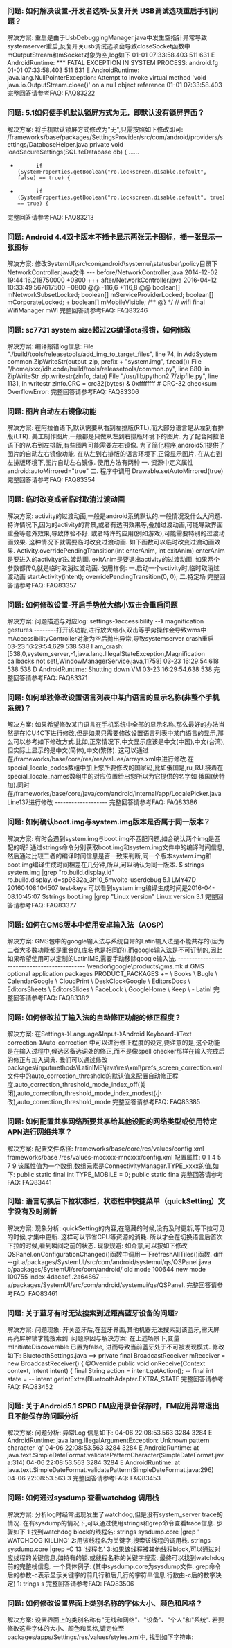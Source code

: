 ### 问题: 如何解决设置-开发者选项-反复开关 USB调试选项重启手机问题？
解决方案: 重启是由于UsbDebuggingManager.java中发生空指针异常导致systemserver重启,反复开关usb调试选项会导致closeSocket函数中mOutputStream和mSocket对象为空,log如下 01-01 07:33:58.403 511 631 E AndroidRuntime: *** FATAL EXCEPTION IN SYSTEM PROCESS: android.fg 01-01 07:33:58.403 511 631 E AndroidRuntime: java.lang.NullPointerException: Attempt to invoke virtual method 'void java.io.OutputStream.close()' on a null object reference 01-01 07:33:58.403
完整回答请参考FAQ: FAQ83222
### 问题: 5.1如何使手机默认锁屏方式为无，即默认没有锁屏界面？
解决方案: 将手机默认锁屏方式修改为"无",只需按照如下修改即可: /frameworks/base/packages/SettingsProvider/src/com/android/providers/settings/DatabaseHelper.java  private void loadSecureSettings(SQLiteDatabase db) {
         ......
-           if (SystemProperties.getBoolean("ro.lockscreen.disable.default", false) == true) {
+           if (SystemProperties.getBoolean("ro.lockscreen.disable.default", true) == true) {
           
完整回答请参考FAQ: FAQ83213
### 问题: Android 4.4双卡版本不插卡显示两张无卡图标，插一张显示一张图标
解决方案: 修改SystemUI\src\com\android\systemui\statusbar\policy目录下NetworkController.java文件 --- before/NetworkController.java 2014-12-02 19:44:16.218750000 +0800 +++ after/NetworkController.java 2016-04-12 10:33:49.567617500 +0800 @@ -116,6 +116,8 @@ boolean[] mNetworkSubsetLocked; boolean[] mServiceProviderLocked; boolean[] mCorporateLocked; + boolean[] mMobileVisible; /** @} */ // wifi final WifiManager mWi
完整回答请参考FAQ: FAQ83246
### 问题: sc7731 system size超过2G编译ota报错，如何修改
解决方案: 编译报错log信息: File "./build/tools/releasetools/add_img_to_target_files", line 74, in AddSystem common.ZipWriteStr(output_zip, prefix + "system.img", f.read()) File "/home/xxx/idh.code/build/tools/releasetools/common.py", line 880, in ZipWriteStr zip.writestr(zinfo, data) File "/usr/lib/python2.7/zipfile.py", line 1131, in writestr zinfo.CRC = crc32(bytes) & 0xffffffff # CRC-32 checksum OverflowError:
完整回答请参考FAQ: FAQ83306
### 问题: 图片自动左右镜像功能
解决方案: 在阿拉伯语下,默认需要从右到左排版(RTL),而大部分语言是从左到右排版(LTR). 美工制作图片,一般都是只做从左到右排版环境下的图片. 为了配合阿拉伯语下的从右到左排版,有些图片可能需要左右镜像. 为了简化程序,android5.1提供了图片的自动左右镜像功能. 在从左到右排版的语言环境下,正常显示图片. 在从右到左排版环境下,图片自动左右镜像. 使用方法有两种 一. 资源中定义属性 android:autoMirrored="true" <bitmap xmlns:android="http://schemas.android.com/apk/res/android" android:src="@drawable/img_conference" android:autoMirrored="true" /> 二. 程序中调用 Drawable.setAutoMirrored(true)
完整回答请参考FAQ: FAQ83354
### 问题: 临时改变或者临时取消过渡动画
解决方案: activity的过渡动画,一般是android系统默认的.一般情况没什么大问题. 特许情况下,因为的activity的背景,或者有透明效果等,叠加过渡动画,可能导致界面重叠等意外效果,导致体验不好. 或者特许的应用(例如游戏),可能需要特别的过渡动画效果. 这种情况下就需要临时改变过渡动画. 如下函数可以临时改变过渡动画效果. Activity.overridePendingTransition(int enterAnim, int exitAnim) enterAnim是要进入的activity的过渡动画. exitAnim是要退出activity的过渡动画. 如果两个参数都传0,就是临时取消过渡动画. 使用样例: 一.启动一个activity时,临时取消过渡动画 startActivity(intent); overridePendingTransition(0, 0); 二.特定场
完整回答请参考FAQ: FAQ83357
### 问题: 如何修改设置-开启手势放大缩小双击会重启问题
解决方案: 问题描述与对应log: settings-》accessibility --》 magnification gestures --------打开该功能,进行放大缩小,双击等手势操作会导致wms中mAccessibilityController对象为空后抛出异常,导致systemserver crash重启 03-23 16:29:54.629 538 538 I am_crash: [538,0,system_server,-1,java.lang.IllegalStateException,Magnification callbacks not set!,WindowManagerService.java,11758] 03-23 16:29:54.618 538 538 D AndroidRuntime: Shutting down VM 03-23 16:29:54.638 538
完整回答请参考FAQ: FAQ83371
### 问题: 如何单独修改设置语言列表中某门语言的显示名称(非整个手机系统)？
解决方案: 如果希望修改某门语言在手机系统中全部的显示名称,那么最好的办法当然是在ICU4C下进行修改,但是如果只需要修改设置语言列表中某门语言的显示,那么可以参考如下修改方式.比如,正常情况下,中文显示应该是中文(中国),中文(台湾),但实际上显示的是中文(简体),中文(繁体). 这可以通过在/frameworks/base/core/res/res/values/arrays.xml中进行修改.在special_locale_codes数组中加上您所要修改的国家码,比如俄国是,ru_RU.接着在special_locale_names数组中的对应位置给出您所以为它提供的名字如 俄国(伏特加).同时在/frameworks/base/core/java/com/android/internal/app/LocalePicker.java Line137进行修改 -------------------
完整回答请参考FAQ: FAQ83386
### 问题: 如何确认boot.img与system.img版本是否属于同一版本？
解决方案: 有时会遇到system.img与boot.img不匹配问题,如合确认两个img是匹配的呢? 通过strings命令分别获取boot.img和system.img文件中的编译时间信息,然后通过比较二者的编译时间信息是否一致来判断,同一个版本system.img和boot.img编译生成时间相差在几分钟,所以,可以确认为同一版本. $ strings system.img |grep "ro.build.display.id" ro.build.display.id=sp9832a_3h10_5mvolte-userdebug 5.1 LMY47D 20160408.104507 test-keys 可以看到system.img编译生成时间是2016-04-08.10:45:07 $strings boot.img |grep "Linux version" Linux version 3.1
完整回答请参考FAQ: FAQ83377
### 问题: 如何在GMS版本中使用安卓输入法（AOSP）
解决方案: GMS包中的google输入法与系统自带的Latin输入法是不能共存的(因为二者大多数功能都是重合的,库名也是相同的).而google输入法是不可订制的,因此如果希望使用可以定制的LatinIME,需要手动移除google输入法. --------------------------------------------- \vendor\google\products\gms.mk # GMS optional application packages PRODUCT_PACKAGES += \ Books \ Bugle \ CalendarGoogle \ CloudPrint \ DeskClockGoogle \ EditorsDocs \ EditorsSheets \ EditorsSlides \ FaceLock \ GoogleHome \ Keep \ - LatinI
完整回答请参考FAQ: FAQ83382
### 问题: 如何修改拉丁输入法的自动修正功能的修正程度？
解决方案: 在Settings-》Language&Input-》Android Keyboard-》Text correction-》Auto-correction 中可以进行修正程度的设定,要注意的是,这个功能是在输入过程中,候选区备选词处的修正,而不是像spell checker那样在输入完成后的修正与加入词典. 我们可以通过修改packages\inputmethods\LatinIME\java\res\xml\prefs_screen_correction.xml文件中的auto_correction_threshold的默认值来配置自动修正程度.auto_correction_threshold_mode_index_off(关闭),auto_correction_threshold_mode_index_modest(小改),auto_correction_threshold_mode
完整回答请参考FAQ: FAQ83385
### 问题: 如何配置共享网络所要共享给其他设配的网络类型或使用特定APN进行网络共享？
解决方案: 配置文件路径: frameworks/base/core/res/values/config.xml frameworks/base /res/values-mccxxx-mncxxx/config.xml 配置属性: <integer-array translatable="false" name="config_tether_upstream_types"> <item>0</item> <item>1</item> <item>4</item> <item>5</item> <item>7</item> <item>9</item> </integer-array> 该属性值为一个数组,数组元素是ConnectivityManager.TYPE_xxxx的值,如下: public static final int TYPE_MOBILE = 0; public static fina
完整回答请参考FAQ: FAQ83441
### 问题: 语言切换后下拉状态栏，状态栏中快捷菜单（quickSetting）文字没有及时刷新
解决方案: 现象分析: quickSetting的内容,在隐藏的时候,没有及时更新,等下拉可见的时候,才集中更新. 这样可以节省CPU等资源的消耗. 所以才会在切换语言后首次下拉的时候,看到瞬间之前的状态. 现象规避: 如介意,可以按如下修改 QSPanel.onConfigurationChanged()函数中调用一下refreshAllTiles()函数. diff --git a/packages/SystemUI/src/com/android/systemui/qs/QSPanel.java b/packages/SystemUI/src/com/android/ old mode 100644 new mode 100755 index 4dacacf..2a64867 --- a/packages/SystemUI/src/com/android/systemui/qs/QSPanel.
完整回答请参考FAQ: FAQ83461
### 问题: 关于蓝牙有时无法搜索到近距离蓝牙设备的问题?
解决方案: 问题现象: 开关蓝牙后,在蓝牙界面,其他机器无法搜索到该蓝牙,需灭屏再亮屏解锁才能搜索到. 问题原因与解决方案: 在上述场景下,变量 mInitiateDiscoverable 已置为false, 进而导致当前蓝牙处于不可被发现模式. 修改如下: BluetoothSettings.java ==> private final BroadcastReceiver mReceiver = new BroadcastReceiver() { @Override public void onReceive(Context context, Intent intent) { final String action = intent.getAction(); -- final int state = -- intent.getIntExtra(BluetoothAdapter.EXTRA_STATE
完整回答请参考FAQ: FAQ83452
### 问题: 关于Android5.1 SPRD FM应用录音保存时，FM应用异常退出且不能保存的问题分析
解决方案: 问题分析: 异常Log 信息如下: 04-06 22:08:53.563 3284 3284 E AndroidRuntime: java.lang.IllegalArgumentException: Unknown pattern character 'g' 04-06 22:08:53.563 3284 3284 E AndroidRuntime: at java.text.SimpleDateFormat.validatePatternCharacter(SimpleDateFormat.java:314) 04-06 22:08:53.563 3284 3284 E AndroidRuntime: at java.text.SimpleDateFormat.validatePattern(SimpleDateFormat.java:296) 04-06 22:08:53.563 3
完整回答请参考FAQ: FAQ83453
### 问题: 如何通过sysdump 查看watchdog 调用栈
解决方案: 分析log时经常出现发生了watchdog,但是没有system_server trace的情况. 在有sysdump的情况下,可以通过使用strings和grep命令查看trace信息. 步骤如下 1 找到watchdog block的线程名: strings sysdump.core |grep ' WATCHDOG KILLING' 2:用该线程名为关键字,搜索该线程的调用栈. strings sysdump.core |grep -C 13 '线程名' 3:如果该线程被其他线程block,可以通过对应线程的关键信息,如持有的锁.或线程名称的关键字搜索. 最终可以找到watchdog前的完整栈信息. 一个具体例子: (其中sysdump.core为sysdump文件. grep命令后的参数-c表示显示关键字的前几行和后几行的字符串信息.行数由-c后的数字决定) 1: trings s
完整回答请参考FAQ: FAQ83506
### 问题: 如何修改设置界面上类别名称的字体大小、颜色和风格？
解决方案: 设置界面上的类别名称有"无线和网络"、"设备"、"个人"和"系统". 若要修改这些字体的大小、颜色和风格,请定位至packages/apps/Settings/res/values/styles.xml中, 找到如下字符串: <style name="TextAppearance.CategoryTitle" parent="@android:style/TextAppearance.Material.Small"> <item name="android:textColor">@color/theme_accent</item> <!-- 修改字体颜色 --> <item name="android:textStyle">bold</item> <!-- 修改字体风格 --> + <item name="android:textSize">18sp</item> <!-- 重定义字体大小
完整回答请参考FAQ: FAQ83541
### 问题: 如何修改设置-情景模式界面的预设模式中各项标题的字体颜色？
解决方案: 点击设置-情景模式,进入该界面后标题为灰色,此风格是在framework中定义的,如需要修改其字体颜色,可按如下修改: 1、请定位至:packages/apps/AudioProfile/res/layout/audio_profile_preference_layout.xml <TextView android:id="@+id/text_layout" android:layout_width="wrap_content" android:layout_height="wrap_content" android:clickable="false" android:focusable="false" android:singleLine="true" - android:textAppearance="?android:attr/textAppearanceMedium" + andr
完整回答请参考FAQ: FAQ83544
### 问题: Whatsapp   uber  facebook  ola cap   twitter  等应用无法从play stroe下载，提示”your device isn't compatible with this version “
解决方案: 1 这种问题通常是由于项目不带 GPS模块 去掉了GPS feature 所致,在android 5.1 以后的版本用户在用google 的playstroe 下载 App 时会检查设备所具有的feature 来决定是否与所下载的app相兼容 2 按照如下方式将GPS feature 配置好,就不会提示"your device isn't compatible with this version" 修改如下文件 frameworks\native\data\etc\android.hardware.location.gps.xml 修改前 <permissions> <feature name="android.hardware.location" /> <feature name="android.hardware.location.network" /> < !-- feature n
完整回答请参考FAQ: FAQ83559
### 问题: 如何支持印度22种语言信息显示?
解决方案: 此种方式可以呈现输入法透过makefile控制需求的语言而在信息显示方面可显示22种语言,但相对应的会增加内存的占用 1. 在makefile中新增宏 DISPLAY_ALL_INDIC_SMS_SUPPORT ＝ TRUE 2. 在mmi_res_prj.def.h 中增加针对22种语言是否要在信息显示宏设置 #if (defined(IM_KANNADA_SUPPORT) || defined(IM_MALAYALAM_SUPPORT) || defined(IM_ORIYA_SUPPORT) || defined(IM_PUNJABI_SUPPORT) \ || defined(IM_TELUGU_SUPPORT) || defined(IM_MARATHI_SUPPORT) || defined(IM_TAMIL_SUPPORT) || defined(IM_GUJARATI_SU
完整回答请参考FAQ: FAQ83602
### 问题: 5.1 系统右边缘回滑手势
解决方案: 右边缘回滑手势:手指从屏幕右边缘开始向左滑动,滑动一定距离后,向右边缘方向回滑 目前很多应用都有右边缘滑动功能,为避免和系统右边缘滑动手势冲突,可以加入该手势来启动一些特殊的功能 按以下修改即可: --- a/policy/src/com/android/internal/policy/impl/SystemGesturesPointerEventListener.java +++ b/policy/src/com/android/internal/policy/impl/SystemGesturesPointerEventListener.java @@ -36,6 +36,7 @@ public class SystemGesturesPointerEventListener implements PointerEventListener private static final in
完整回答请参考FAQ: FAQ83657
### 问题: 在Android6.0平台如何让FM在后台播放时，拔掉耳机，弹出提示框？
解决方案: 请参考下面的修改方法: 1.修改packages\apps\FMRadio\AndroidManifest.xml文件 <uses-permission android:name="android.permission.WRITE_EXTERNAL_STORAGE" /> ++ <uses-permission android:name="android.permission.SYSTEM_ALERT_WINDOW" /> 2.然后在packages\apps\FMRadio\src\com\android\fmradio\FmService.java中添加弹出提示框的逻辑 如下: --- a/src/com/android/fmradio/FmService.java +++ b/src/com/android/fmradio/FmService.java @@ -78,6 +78,10
完整回答请参考FAQ: FAQ83668
### 问题: 上层应用怎样才能获取可用蓝牙设备？
解决方案: (1). 首先需要调用framework的接口BluetoothAdapter.startDiscovery()开始搜索周围的蓝牙设备. 可以参考packages\apps\Settings\tests\src\com\android\settings\tests\BluetoothRequestPermissionTest.java文件中 BtScanOnClickListener的处理 if (mAdapter.isDiscovering()) {//判断是否正在搜索设备 mAdapter.cancelDiscovery();//停止搜索设备 scanButton.setText(R.string.start_scan); } else { mAdapter.startDiscovery();//开始搜索设备 scanButton.setText(R.string.stop_scan)
完整回答请参考FAQ: FAQ83669
### 问题: 为什么Android 6.0平台的FM第一次打开不会自动搜台？
解决方案: 目前6.0 的版本使用的是谷歌原生的FM. 当第一次打开的时候,会从系统的默认频道向下搜索到第一个有效台后进行播放. 系统默认的频道值: packages\apps\FMRadio\src\com\android\fmradio\FmStation.java public static final int DEFAULT_STATION = 1000;//默认的频道为1000 public static int getCurrentStation(Context context) {//获取该默认频道的方法 SharedPreferences prefs = PreferenceManager.getDefaultSharedPreferences(context); int currentStation = prefs.getInt(CURRENT_STATION, FmUtils.DE
完整回答请参考FAQ: FAQ83671
### 问题: 如何去掉拨号盘搜索个数的限制
解决方案: 平台拨号盘上搜索结果最多显示20条联系人记录,要去掉这个限制可以如下修改: 1. 去掉数据库查询时候所做的限制 修改CallLogProviderParentSprd.java (\packages\providers\contactsprovider\src\com\android\providers\contacts) 文件的public Cursor query(Uri uri, String[] projection, String selection, String[] selectionArgs, String sortOrder)方法中 boolean orNeeded = false; final String ftsMatchQuery = SearchIndexManager.getFtsMatchQuery(filterParam, FtsQueryBuilder.U
完整回答请参考FAQ: FAQ83898
### 问题: 什么是IEEE 802.11w？
解决方案: IEEE 802.11w主要可以提供三种类型的保护.第一种是用于单播管理报文(unicast management frames),即一个AP(access point)与一个用户端之间的封包. IEEE 802.11w延伸了IEEE 802.11i的临时金钥完整性协定(Temporal Key Integrity Protocol,TKIP)与RC4加密演算法,将现有的资料加密演算扩展到单点传播管理封包中.如此一来,可以防止攻击者伪造的管理封包,使其被解密引擎所阻挡,进而增加保密性.其次,在广播管理报文(broadcast management frames)中,这类资讯通常用于调整无线电波频率或启动测量,并不像单点封包般需要保密,而且广播封包的加密动作比单点传播封包更为复杂.因此,IEEE 802.11w只针对这类广播封包提供防伪造、防窃听的保护,并不提供加密性保护,仅倚赖一组资讯完整
完整回答请参考FAQ: FAQ83684
### 问题: 什么是802.11v
解决方案: IEEE 802.11v是一项能提供简化网路部署与管理的高效能机制,它能规范无线发射基地台去控制无线终端设备上的关键参数,例如根据AP的负载情况,并在它们之间去分配要连接到哪一个网路AP,透过终端设备引导至具有频宽与资源的AP,借以平衡负载情况,提升无线网路管理、网路选择、网路优化与资料传输、监测的能力. 此外,IEEE 802.11v引进创新的节电功能,使无线区域网路更具环保意识与绿色节能,其节电功能包含以下特点: 无线网路管理睡眠模式:这是IEEE 802.11节电功能的进一步延伸,使802.11无线装置拥有更长的电源关闭时间,此功能将与新的流量过滤服务合作,以便使AP能传送指定的数据类型. 无线网路唤醒功能:此功能能帮助网路的系统管理员「唤醒」电脑和其他无线装置,结合上述的睡眠模式,将有效地节约电能. ARP代理功能:Proxy ARP将允许一个AP回应ARP的指令,使无线发射基地台
完整回答请参考FAQ: FAQ83692
### 问题: Email仅支持5M的附件，请问邮件附件大小限制如何修改？
解决方案: Email附件大小的限制为5M,相关定义代码是在 1. packages\apps\UnifiedEmail\src\com\android\mail\providers\Settings.java 邮件内容界面附件大小限制的设置: public class Settings implements Parcelable { ... // Max size for attachments (5 megs). Will be overridden by an account // setting, if found. private static final int DEFAULT_MAX_ATTACHMENT_SIZE = 5 * 1024 * 1024; 2. packages\apps\Email\emailcommon\src\com\android\emailcommon\utili
完整回答请参考FAQ: FAQ83719,含图片
### 问题: chromium的日志输出与调试
解决方案: 日志输出 Chromeium 提供了 LOG,DLOG,VLOG 几种输出日志的方式,类似下面这样的代码: LOG(INFO) << "Found " << num_cookies << " cookies";LOG_IF(INFO, num_cookies > 10) << "Got lots of cookies"; INFO 是输出日志的级别,一共包括 INFO,WARNING,ERROR 和 FATAL 这四种,其中 FATAL 会在日志输出后自动引发一个崩溃.LOG_IF 提供了额外的条件判断,条件成立时才输出日志.DLOG 跟 LOG 的区别是 DLOG 只在 DEBUG 版本才生效,而 VLOG 跟 LOG 的区别是可以用 verbose 级别来控制是否生效,比如: VLOG(1) << "I'm printed when you run the program with -
完整回答请参考FAQ: FAQ83725
### 问题: data clear code弹出的AlertDialog，如何屏蔽返回键、Home键、多窗口键？
解决方案: 1. data clear code会弹出AlertDialog,在5.1sprdroid5.1_tshark_phase2_15b分支中位于如下位置: DcTracker.java (frameworks\opt\telephony\src\java\com\android\internal\telephony\dataconnection) 2. 在弹出AlertDialog的地方,添加如下语句. AlertDialog dialog = new AlertDialog.Builder(mPhone.getContext()) .setMessage(MessageRes) .setCancelable(false) //加上这一句 .setPositiveButton("ok", null) .create(); dialog.getWindow().setType(WindowMa
完整回答请参考FAQ: FAQ83766
### 问题: wifi 的 wpa_supplicant 中 eloop.c代码中3个宏开关哪个开关是打开的，那个开关是关闭的？
解决方案: wifi 的 wpa_supplicant 中 eloop.c代码中有3个宏开关: CONFIG_ELOOP_POLL //poll 开关 CONFIG_ELOOP_EPOLL //epoll 开关 CONFIG_ELOOP_SELECT //select 开关 那么,这三个开关那个开关是打开的,那个开关是关闭的呢? 在配置文件:external/wpa_supplicant_8/wpa_supplicant/defconfig 中: # Should we use poll instead of select? Select is used by default. #CONFIG_ELOOP_POLL=y //被注释掉,开关关闭 # Should we use epoll instead of select? Select is used by default. #CONFIG_ELOO
完整回答请参考FAQ: FAQ83794
### 问题: 如何解决WLAN 高级菜单中MAC地址在右对齐语言中未右对齐的问题？
解决方案: 7731 的 5.1 一些 版本中存在WLAN 高级菜单中MAC地址,在右对齐语言中,未右对齐的问题. 步骤为:切换到右对齐语言后,主界面--设置--WLAN--菜单键--高级,界面中MAC地址未右对齐. 可参照以下修改解决改问题: 修改 packages/apps/Settings/res/layout/mac_preference.xml 文件. diff --git a/res/layout/mac_preference.xml b/res/layout/mac_preference.xml --- a/res/layout/mac_preference.xml +++ b/res/layout/mac_preference.xml @@ -54,8 +54,8 @@ <TextView android:id="@android:id/summary" - android:layou
完整回答请参考FAQ: FAQ83798
### 问题: 为什么，关屏之后再打开屏幕，手机锁屏界面WIFI图标有时会不显示？
解决方案: 测试中发现:关屏之后,再打开屏幕,手机锁屏界面WIFI图标有时会不显示. 我们知道,当没有网络连接的时候,上锁界面不显示WIFI图标,只有当网络连接之后,上锁界面才显示WIFI图标. 我们通过分析log发现,存在锁屏之后,wifi连接断开,点亮屏幕后,又重新连接wifi的情况. 我们看log 03-21 14:47:27.742 229 638 W audio_hw_primary: adev_set_parameters, kvpairs : screen_state=off //关闭屏幕 03-21 14:48:19.557 7342 7342 I wpa_supplicant: wlan0: CTRL-EVENT-DISCONNECTED bssid=24:69:68:f6:dc:03 reason=196 //网络原因,连接断开 03-21 14:48:19.577 7342 73
完整回答请参考FAQ: FAQ83802
### 问题: CtsVerifier测试中，WIFI Direct Test测试失败时如何检查？
解决方案: 在测试过程中发现CtsVerifier测试中,发现WIFI Direct Test 测试失败 分析log发现 两台机器已经GO协商成功,但之后做GC的测试机连接了其他其他AP, 因为,7731 平台WIFI不支持 WLAN 与 P2P同时连接 所以,GC连接其他AP导致GC与GO无法继续进行4次握手,导致测试失败. 做GC的测试机 MAC 为:80:61:8f:89:cc:10 做GO的辅助机 MAC 为:00:27:15:87:22:3f 其他 AP MAC 为:04:02:1f:d8:3e:27 做GC的测试机: 80:61:8f:89:cc:10 03-07 11:04:54.338 754 754 D wpa_supplicant: P2P: GO Negotiation with 00:27:15:87:22:3f completed (peer will be GO) //P2
完整回答请参考FAQ: FAQ83803
### 问题: 为什么自定义的listview有时候点击每一个item的时候没有反应？
解决方案: 开发中很常见的一个问题,项目中常常需要自己定义listview,自己的Adapter去继承BaseAdapter, 有时候可能会发生点击每一个item的时候没有反应,无法获取的焦点. 原因多半是由于在你自己定义的Item中存在诸如ImageButton,Button,CheckBox等子控件(也可以说是Button或者Checkable的子类控件), 此时这些子控件会将焦点获取到,所以常常当点击item时变化的是子控件,item本身的点击没有响应. 这时候就可以使用descendantFocusability来解决: 在Item布局的根布局加上android:descendantFocusability="blocksDescendants"的属性. 该属性是当一个为view获取焦点时,定义viewGroup和其子控件两者之间的关系. descendantFocusability属性的值有
完整回答请参考FAQ: FAQ83877
### 问题: 如何在5.1版本实现dialog点击区域外3秒后消失
解决方案: 如果弹出的对话框是继承自DialogActivity的类,可在该类中加入下面的代码. 1. 点击区域外事件判断. 2. 发送3s延时消息. 3. 收到消息后关闭对话框. 

    private static final int MSG_ID_TIMEOUT = 0;
    private st
完整回答请参考FAQ: FAQ83886
### 问题: 如何处理uri中含有的#等特殊字符?
解决方案: 例如:特殊字符是#号.
方法一:

final Intent intent = new Intent(Intent.ACTION_DIAL);
Uri uri = Uri.parse("tel:"+Uri.encode("#"));//#号处理: Uri.encode("#")
intent.setData(uri);
startActivity(intent);

方法二:

final Intent intent = new Intent(Intent.ACTION_DIAL);
Uri uri = Uri.parse("tel:" + URLEncoder.encode("#", "utf-8"));//#号处理: URLEncoder.encode("#
完整回答请参考FAQ: FAQ83960
### 问题: 如何处理5.1版本Beeline SIM卡提示框内容重复的问题
解决方案: 原因分析: beeline卡特殊需求,查询余额,底层上报了两次消息;一个是USSD.另一个是STK前置消息. 解决方案: 判断alphaid长度为空时,忽略掉这次USSD的显示. 修改framework/opt/sprd下的文件如下: diff --git a/frameworks/opt/telephony/src/java/com/android/internal/telephony/RILSprd.java b/frameworks/opt/telephony/src/java/com/android/internal/telephony/RILSprd.java
index 8dd2e03..285129b 100644
--- a/frameworks/opt/telephony/src/java/com/android/internal/telephony/RILSprd.
完整回答请参考FAQ: FAQ83992
### 问题: 5.1版本上如何实现插入制定MCCMNC的SIM卡，STK菜单显示固定内容
解决方案: 这里用插入46001的卡,STK菜单名显示为'China +'为例. 需要packages/apps/Stk和packages/apps/Stk1都做如下修改. 修改StkAppInstaller.java 如下: 
+                    if (null != StkAppService.getMenu()
+                            && null != StkAppService.getMenu().title) {
+                        Intent intent = new Intent();
+                        String title = StkAppService.getMenu().title;
+                        Strin
完整回答请参考FAQ: FAQ83995
### 问题: 5.1版本如何去掉STK的“Sending SMS”的提示
解决方案: 原因分析: 当alpha id为空时,给出Toast提示用户. 解决方案: 当alpha id为空时,不给Toast提示. 修改frameworks/opt/sprd中的CommandParamsFactorySprd.java如下: diff --git a/frameworks/opt/telephony/src/java/com/android/internal/telephony/cat/CommandParamsFactorySprd.java b/frameworks/opt/telephony/src/java/com/android/internal/telephony/cat/CommandParamsFactorySprd.java
index 5309b31..fedbffe 100644
--- a/frameworks/opt/telephony/src/ja
完整回答请参考FAQ: FAQ83996
### 问题: 5.1版本如何解决开机向导语言以及系统语言不随卡变化的问题
解决方案: 原因分析: GMS包设置优先级高于系统语言. 解决方案: 1. 首次开机,不对语言进程设置.使用persist.radio.first_poweron的property来判断是否首次开机. 2. 若首次开机后当首次进入updateMccMncConfiguration带的参数fromServiceState为true的时候,不去设置就不会去更新本地语言,因此种情况我们也不设置persist.radio.first_poweron为false.只有当语言变化后我们再设置persist.radio.first_poweron为false. 3. 若要随卡更新的语言与本地local的语言不一致,将其更新为随卡语言.代码修改如下. 修改frameworks/opt/telephony下的如下文件: diff --git a/src/java/com/android/internal/telepho
完整回答请参考FAQ: FAQ83999
### 问题: 5.1版本如何实现未插SIM卡时显示默认STK菜单名，插SIM卡时显示STK菜单名为SPN
解决方案: 修改packages/apps/Stk如下: diff --git a/src/com/android/stk/OperatorUtils.java b/src/com/android/stk/OperatorUtils.java
index ccf3a7e..8ef7a74 100644
--- a/src/com/android/stk/OperatorUtils.java
+++ b/src/com/android/stk/OperatorUtils.java
@@ -4,13 +4,17 @@ import android.os.SystemProperties;
 
 public class OperatorUtils {
  private static final String PROPERTY_NAME = "ro.operator";

+    pu
完整回答请参考FAQ: FAQ84000
### 问题: 如何添加google搜索引擎
解决方案: 浏览器菜单栏>设置>高级>设置搜索引擎中,默认的搜索引擎"搜索"(英文"Search")就是google搜索. "Search"的来源是通过getSystemService来获得系统搜索服务(也就是google搜索),google搜索的label就是"Search",然后以google搜索的label作为搜索选项,所以google搜索引擎显示为"Search". 我们可以在DefaultSearchEngine.loadLabel()方法最开始判断如果包名是com.android.quicksearchbox就把"Search"名称改为"Google",直接返回"Google"字串. 修改方案如下: packages/apps/Browser/src/com/android/browser/search/DefaultSearchEngine.java,添加如下代码: private Ch
完整回答请参考FAQ: FAQ84045
### 问题: 如何添加yahoo搜索引擎
解决方案: 展讯版本由于需求原因,不使用Yahoo搜索引擎, 代码是在 packages\apps\Browser\src\com\android\browser\search\SearchEngines.java public static List<SearchEngineInfo> getSearchEngineInfos(Context context)中, //SPRD:Bug 273392 Delete yahoo search engine @{ if (searchEngines[i].startsWith("yahoo")) { continue; } //@} packages/apps/SprdQuickSearchBox/src/com/android/quicksearchbox/preferences/SearchEngineFragment.java continue; 
完整回答请参考FAQ: FAQ84047
### 问题: startActivity与startActivityAsUser的区别
解决方案: startActivity与startActivityAsUser两者均能通过intent来启动对应的activity,两者的区别如下: 1.传入参数不一致 startActivity(Intent intent):传入的参数为inent startActivityAsUser(Intent intent, UserHandle user):传入了2个参数,一个参数为intent, 一个参数为UserHandle UserHandle可以使用以下几种常用参数: UserHandle.USER_ALL:系统中所有的用户 UserHandle.USER_CURRENT:当前的用户 UserHandle.USER_OWNER:机主用户 2.startActivity最终的启动与startActivityAsUser的调度一致,均调度到了ActivityManagerService.startAc
完整回答请参考FAQ: FAQ84022
### 问题: 如何新内置一个搜索引擎
解决方案: 如果需要新内置一个搜索引擎,比如添加139搜索引擎, 1、浏览器的修改/packages/apps/Browser: 1.在res/values/all_search_engines.xml <string-array name="search139" translatable="false"> <item>139</item> <item></item> <item>http://www.139.so/favicon.ico</item> <item>http://www.139.so/{searchTerms}.html</item> <item>UTF-8</item> <item></item> </string-array> 这6个<item>从上到下依次表示显示标签,关键字,搜索图标,搜索引擎地址,编码方式,搜索提示地址. 2.在res/values/donottranslat
完整回答请参考FAQ: FAQ84051
### 问题: 特殊语言翻译有误可能引起system_server crash的问题定位
解决方案: 遇到几个关于在多语情况下出现的手机重启,原因都是对应出问题的语言翻译有误导致. 该类问题特点: 1只在某种或某几种语言下才会出现重启. 2通过查看log中发生system_server crash的调用栈.都有如下字样(其中2是个数字,代表有几个占位符) Caused by: android.content.res.Resources$NotFoundException: String resource ID #0xffffffffjava.util.MissingFormatArgumentException: Format specifier: 2$s 通常都是该语言对应的字符串翻译有问题. 例如如下问题: 语言切换到te-IN,或者te后,执行连接WIFI的无线网络,必现重启." 查看log发现如下信息有如下错误 505 721 E AndroidRuntime: *** FATAL
完整回答请参考FAQ: FAQ84065
### 问题: user版本 usb链接后如何默认授权
解决方案: 使用user版本链接usb调试,会弹出授权框.如果在没有界面的情况下,无法操作,这里给出一个修改方案可以默认授权. 主要思路就是将发送MESSAGE_ADB_CONFIRM(确认)消息,改为发送MESSAGE_ADB_ALLOW(允许)消息.省略了弹出对话框点击确定再触发MESSAGE_ADB_ALLOW的过程. 以下以6.0代码为例(5.1版本这部分处理逻辑相同): diff --git a/services/usb/java/com/android/server/usb/UsbDebuggingManager.java b/services/usb/java/com/android/server/usb/UsbDebuggingManager.java index ae17fde..dd301d5 100644 --- a/services/usb/java/com/android/s
完整回答请参考FAQ: FAQ84057
### 问题: 一类sensor 驱动加载失败导致system_server crash的问题
解决方案: 如果sensor驱动加载失败,在system_server进程中对sensor进行初始化会出现空指针从而导致发生framework crash. 典型log如下: main.log pid: 686, tid: 722, name: SensorService >>> system_server <<< signal 11 (SIGSEGV), code 1 (SEGV_MAPERR), fault addr 0x0 #00 pc 00002e9c /system/lib/hw/sensors.sc8830.so (sensors_poll_context_t::pollEvents(sensors_event_t*, int)+63) 查看kernel.log //这里请排查具体配置的sensor的相关log. [1.379302] c2 [EPL2182] elan ALS/PS se
完整回答请参考FAQ: FAQ84060
### 问题: 下拉和锁屏显示不一致，插的是ABS-CBN的虚拟运营商的卡，下拉显示的是globe,如何修改为ABS-CBN.
解决方案: 如果在对应的5.1版本合入了oem的方案后,在配置完ABS-CBN的虚拟运营商的卡后,下拉和锁屏显示不一致,下拉显示的是globe,如果出现这个现象或者其它的sim卡没有显示对应的spn名称,可以参阅如下进行修改. 1,NetworkControllerImpl.java (\frameworks\base\packages\systemui\src\com\android\systemui\statusbar\policy): private final void updateTelephony() { ... Fill in the network name if we think we have it. if (mCurrentState.networkName == mNetworkNameDefault && mServiceState != null && mServiceSt
完整回答请参考FAQ: FAQ84066
### 问题: 俄罗斯时区通过iso更新时区，如何更新到Moscow?
解决方案: russia 俄罗斯国家 1,Time_zones_by_country.xml , frameworks\base\core\res\res\xml) (这个文件需要检查各个项目情况,一般默认放在这里,如果项目文件有变动,请都修改) 找到code = "ru"的地区,保留Europe/Moscow,其余删除. <!-- RUSSIAN FEDERATION, 3:00 --> <timezone code="ru">Europe/Moscow</timezone> 2,第一种方法是把不用的删除了,如果要保留的话,只适配当前地区的问题,那么可以把所要的时区提前到第一位,因为在现有代码中,uniqueZones get第一位index的zone,如下: private void updateTimeZone() { ... (uniqueZones.size() >= 1) || testO
完整回答请参考FAQ: FAQ84067
### 问题: 如何在fw扩充封装的多卡类接口，供上层apk跨平台和需要去调用？
解决方案: 通过fw层的provider提供对外接口,比如在 frameworks/opt/sprd/frameworks/opt/telephony/src/java/android/provider下扩充文件 框架如下: package android.provider; //import相关需要的类加进来 import android.telephony.TelephonyManagerSprd; import android.telephony.SubscriptionManager; import android.os.SystemProperties; //类的实现 public class MultiSIMconfig { private static Context mContext; private static MultiSIMconfig sInstance; //private
完整回答请参考FAQ: FAQ84069
### 问题: 对yu sim卡在某个网段区间roam，如何在ap侧进行过滤不要roam？
解决方案: 如果想针对yusim卡在某个网段区间roam时不做roam,ap侧可以参阅如下代码进行修改: 在方法的 GsmServiceStateTrackerSprd.java 1,方法:handlePollStateResult 在mNewSS.setVoiceRoaming(roaming); 上面一句加上如下过滤yu代码. //modify by yu sim 931 String plmn = mNewSS.getOperatorNumeric(); //String spn = mPhone.getIccCard().getIccRecords().getOperatorNumeric(); String spn = ((TelephonyManager) mPhone.getContext().getSystemService(Context.TELEPHONY_SERVICE)).ge
完整回答请参考FAQ: FAQ84071
### 问题: user版本如何打开slog，针对5.1以上版本
解决方案: 修改代码如下: 1.diff --git a/common/rootdir/root/init.sc8830.rc b/common/rootdir/root/init.sc8830.rc index aafb223..14cd81d 100644 --- a/common/rootdir/root/init.sc8830.rc +++ b/common/rootdir/root/init.sc8830.rc @@ -507,7 +507,7 @@ on property:debug.slog.enabled=1 # convert the debug to system on property:debug.slog.enabled=0 - setprop persist.sys.slog.enabled 0 + setprop persist.sys.slog.enabled 1 2.d
完整回答请参考FAQ: FAQ84078
### 问题: slog.conf及slog.conf.user文件中看到有如下这样的语句，这段语句是什么意思？      snap    dumpsys     cmd 9   0   dumpsys
解决方案: 解释如下: snap表示的是type字段,意思是这是一个什么样类型的log信息,这里是静态log信息,即不是实时的log类型,这里是给slog自己分辨用的 dumpsys表示的是name字段,即当前log是什么 cmd表示的是opt字段,表示的选项类型是什么,cmd表示的是执行命令,同样还有其他的opt比如是file,是直接拷贝文件 9表示的是level,也是slog自己使用的,表示会在什么条件下执行这条log的获取,目前slog获取snap类型的log的判断level有两个,6以下 含6会在生成snapshot信息的时候抓取,level=7时候的log会在手机重启的时候抓取 0表示inter字段,是在获取该类型log的时候间隔时间,即多长时间获取一次,当值是0的时候由用户命令去触发 dumpsys 表示的是action字段,表示当前的动作,对于本例来说就是执行dumpsys这条命令 #t
完整回答请参考FAQ: FAQ84079
### 问题: 如何在Cali模式中增加ADB口调试的功能
解决方案: 在做校准功能时,有时需要抓取engpc的log来定位抓准过程中的问题,由于engpc的log不能通过串口抓取,只能在校准模式下,配置出ADB口来抓取log.按以下方法配置. 打开 /device/sprd/scx35/recovery/init.rc on cali ubiattach 0 ubipac mount_all /fstab.sc8830 mount_all /etc/recovery.fstab class_start cali insmod /system/lib/modules/mali.ko insmod /system/lib/modules/trout_fm.ko #add start write /sys/class/android_usb/android0/iManufacturer Spreadtrum write /sys/class/android_usb
完整回答请参考FAQ: FAQ84093
### 问题: 如何使弹出的dialog只在左下方/右下方显示一个按钮？
解决方案: 在dialog中通常会有"确定"/"取消"按钮的显示,如何只在dialog的右下方显示一个按钮,可以按照如下方法实现:    private AlertDialog mDialog; 

    private Dialog getDialog(int remaining) {
        String msg = "display information";
        if (mDialog == null) {
            Builder builder = new AlertDialog.Builder(mContext);
            builder.setMessage(msg);
            builder.setCancelable(false);
            builder.setPositiveBu
完整回答请参考FAQ: FAQ84096
### 问题: 如何更改锁屏界面上运营商名称的颜色？
解决方案: 按照如下修改: 1. frameworks/base/packages/Keyguard/res/values/colors.xml +    <color name="keyguard_sim1_color">#ffff0000</color>
+    <color name="keyguard_sim2_color">#ff00ff00</color> 2. frameworks/base/packages/Keyguard/res/values/arrays.xml +    <integer-array translatable="false" name="lockscreen_sim_color">
+        <item>@color/keyguard_sim1_color</item>
+        <item>@color/keyguard_sim2_co
完整回答请参考FAQ: FAQ84097
### 问题: 如何去除编辑联系人时对于号码的格式化
解决方案: 平台在编辑联系人时候,对于输入的号码会根据目前所在的国家进行格式化,不需要号码格式化,可以如下修改: 在TextFieldsEditorView.java(/packages/apps/Contacts/src/com/android/contacts/editor/)文件的public void setValues(DataKind kind, ValuesDelta entry, RawContactDelta state, boolean readOnly, ViewIdGenerator vig)的方法中去除对于输入号码进行格式化监听. if (field.titleRes > 0) { fieldView.setHint(field.titleRes); } int inputType = field.inputType; fieldView.setInputType(input
完整回答请参考FAQ: FAQ84109
### 问题: 如何去除拨号盘拨号时对于号码的格式化
解决方案: 平台在拨号盘拨号时,对于输入的号码会根据目前所在的国家进行格式化,不需要号码格式化,可以如下修改: 在DialpadFragment.java (\packages\apps\dialer\src\com\android\dialer\dialpad)文件的public View onCreateView(LayoutInflater inflater, ViewGroup container, Bundle savedState)方法中去除对于输入号码进行格式化监听. mDigits.setKeyListener(UnicodeDialerKeyListener.INSTANCE); mDigits.setOnClickListener(this); mDigits.setOnKeyListener(this); mDigits.setOnLongClickListener(this);
完整回答请参考FAQ: FAQ84116
### 问题: 电池电量为5%时，低电无警告音
解决方案: 原因:系统电量状态为15%时为低电量状态,5%是为严重低电量状态;低电量时系统会发送警告通知,并发出提示音;但本身通知如果为更新状态并且通知设置的属性为FLAG_ONLY_ALERT_ONCE时,通知不会发出提示音,只会更新通知状态. 解决:在电量为5%时,取消FLAG_ONLY_ALERT_ONCE这个属性 --- a/packages/SystemUI/src/com/android/systemui/power/PowerNotificationWarnings.java +++ b/packages/SystemUI/src/com/android/systemui/power/PowerNotificationWarnings.java @@ -259,7 +259,7 @@ public class PowerNotificationWarnings implements Po
完整回答请参考FAQ: FAQ84132
### 问题: 如何在设置PreferenceActivity界面左上角添加返回键？
解决方案: 1、在onCreate(Bundle savedInstanceState)方法中添加如下代码, ActionBar actionBar = getActionBar(); if (actionBar != null) { getActionBar().setDisplayHomeAsUpEnabled(true); } 其中actionBar.setDisplayHomeAsUpEnabled(true)的作用: 给左上角图标的左边加上一个返回的图标 .对应ActionBar.DISPLAY_HOME_AS_UP 2、在PreferenceActivity中重写方法onNavigateUp(),重写这个方法是为了当用户按下"UP"按钮时定义一些自定义的操作. @Override public boolean onNavigateUp() { finish(); return true; 
完整回答请参考FAQ: FAQ84143
### 问题: view.setWillNotDraw方法的含义
解决方案: setWillNotDraw的具体定义及实现如下: /** * If this view doesn't do any drawing on its own, set this flag to * allow further optimizations. By default, this flag is not set on * View, but could be set on some View subclasses such as ViewGroup. * * Typically, if you override {@link #onDraw(android.graphics.Canvas)} * you should clear this flag. * * @param willNotDraw whether or not this View draw on its own */
完整回答请参考FAQ: FAQ84158
### 问题: 按返回键和点击空白处不关闭警告框的方法
解决方案: 如果有要求,当弹出警告框时,除了警告框的两个button可以关闭警告框外,按返回按键或者点击空白处等操作不可以关闭警告框,那么可以参考以下方法. 以此客户需求为例,要求达到流量限制时,弹出的流量警告框,按返回按键或者点击空白处等操作不可以关闭.那么做如下修改: public class NetworkOverLimitActivity extends Activity { private static final String TAG = "NetworkOverLimitActivity"; @Override public void onCreate(Bundle icicle) { super.onCreate(icicle); final NetworkTemplate template = getIntent().getParcelableExtra(EXTRA_NETWORK_
完整回答请参考FAQ: FAQ84164
### 问题: 第三方应用中，下载APK并安装，会显示两次安装界面
解决方案: 发送了两次DOWNLOAD_COMPLETE,触发了两次安装动作导致.第一次是DownloadThread发送的,第二次是AddonDownloadsDRMUtils发送的.解决方法是,对于非drm下载,AddonDownloadsDRMUtils不再重复发送DOWNLOAD_COMPLETE消息. \vendor\sprd\plugins\packages\providers\DownloadProvider\addons\Drm \src\addon\sprd\DownloadProvider\AddonDownloadsDRMUtils.java的 notifyDownloadCompleted中,删除一行代码 if (DownloadDrmHelper.isDrmMimeType(context, state.mFileName, state.mMimeType)){ if (do
完整回答请参考FAQ: FAQ84170
### 问题: 当设备节点/dev/ttyS0 出现android.permission.cts.FileSystemPermissionTest - testAllCharacterDevicesAreSecure - fail错误，	如何解决？
解决方案: 在相对应的init.board.rc里进行如下修改: --- a/xxx/init.board.rc +++ b/xxx/init.board.rc @@ -37,14 +37,15 @@ on early-boot on boot insmod /lib/modules/focaltech_ts.ko - chmod 666 /dev/ttyS0 + chmod 660 /dev/ttyS0 + chown bluetooth net_bt_stack /dev/ttyS0 chmod 660 /proc/bluetooth/sleep/proto chmod 660 /sys/class/rfkill/rfkill0/state chmod 660 /sys/class/rfkill/rfkill0/type chmod 660 /proc/bluetooth/sleep/btwrit
完整回答请参考FAQ: FAQ84192
### 问题: SSL接口使用说明
解决方案: static SSL_HANDLE ssl_handle_csr = 0; static SSL_CALLBACK_T ssl_cb_csr = { Security_Post_Message, //传递消息回调函数 Security_Receive_Data, //接收数据回调函数,对应解密过程 Security_Send_Data, //发送数据回调函数,对应加密过程 Security_Show_Cert_Info // 显示认证信息回调函数}; ssl_handle_csr = SSL_Create(pTemp, sock, TRUE/*FALSE*/); /*TRUE: Async*/ //SSL 创建 if(ssl_handle_csr == 0) { return SIRF_PAL_OS_ERROR; // error } SSL_AsyncRegCallback(ssl_ha
完整回答请参考FAQ: FAQ84198
### 问题: 第一次启动FM，自动搜索中断出现无声问题，如何解决？
解决方案: 具体修改如下: diff --git a/src/com/thunderst/radio/FMplayService.java b/src/com/thunderst/radio/FMplayService.java index 0930e26..a48444d 100644 --- a/src/com/thunderst/radio/FMplayService.java +++ b/src/com/thunderst/radio/FMplayService.java @@ -255,7 +255,10 @@ public class FMplayService extends Service { fmUtil.fmSignal2Info(FMUtil.FM_NOTIFY_STATE, FMUtil.FM_STATE_HEADSET_PLUG, "off"); } else { if (D
完整回答请参考FAQ: FAQ84200
### 问题: 如何修改默认日期制式？
解决方案: 请做如下修改: 请在frameworks/base/packages/SettingsProvider/src/com/android/providers/settings/DatabaseHelper.java中 private void loadSystemSettings(SQLiteDatabase db) { ................................................................... ................................................................... loadIntegerSetting(stmt, Settings.System.POINTER_SPEED, R.integer.def_pointer_speed); + loadSetting(stm
完整回答请参考FAQ: FAQ84247
### 问题: 如何修改开放源代码许可界面中声明内容
解决方案: 开放源码许可界面利用htmlview加载并解析NOTICE.html.gz系统文件,文件位于系统/system/etc/目录下. NOTICE.html.gz文件内容是由脚本build/tools/generate-notice-files.py控制生成的,其将许多模块的开放源码申明文件整合 成NOTICE.html,进行压缩最终生成NOTICE.html.gz 修改开放源代码许可界面中声明内容最有效的方式是修改build/tools/generate-notice-files.py, 以下示例修改generate-notice-files.py,以达到最终的修改目标(在NOTICE.html文件头部和文件尾添加内容) build/tools/generate-notice-files.py def combine_notice_files_html(file_hash, input_di
完整回答请参考FAQ: FAQ84258
### 问题: 如何依据字体大小不同显示页面字体渐变效果
解决方案: 上图中显示的红色区域根据字体大小实现了渐变效果, 上图中显示的dialog其实是listview组件依附在dialog上 调用的字体资源位于Settings/res/values/arrays.xml,要实现上图效果按照如下修改 Settings/res/values/arrays.xml <string-array name="entries_font_size"> - <item msgid="6490061470416867723">Small</item> - <item msgid="3579015730662088893">Normal</item> - <item msgid="1678068858001018666">Large</item> - <item msgid="490158884605093126">Huge</item> + <item msgid="6490
完整回答请参考FAQ: FAQ84270
### 问题: 在没有设置机主信息的前提下，如何使进入设置，安全，机主信息界面时不自动弹出软件盘？
解决方案: 阻止进入"设置-->安全-->机主信息"界面时自动弹出软件盘的方法: /packages/apps/Settings/src/com/android/settings/OwnerInfoSettings.java +    	import android.view.WindowManager;
        public void onCreate(Bundle savedInstanceState) {
             super.onCreate(savedInstanceState);
             Bundle args = getArguments();
             // SPRD: bug410533,init mContext
             mContext = getActivity();
           
完整回答请参考FAQ: FAQ84286
### 问题: AMS Systemready 之前发送广播抛出异常的处理方法？
解决方案: 有时系统会打印以下log,同时抛出IllegalStateException异常,这里分析下打印这条信息的原因和解决方法: Attempt to launch receivers of broadcast intent Intent { act=xxxx(has extras) } before boot completion 在发送广播的时候,ams会首先通过verifyBroadcastLocked方法审核广播,mProcessesReady的true和false作为系统是否广播可以发送给静态注册广播接收者的标志,如果mProcessesReady为false,那么发送广播必须有FLAG_RECEIVER_REGISTERED_ONLY_BEFORE_BOOT或者FLAG_RECEIVER_REGISTERED_ONLY表明这个广播只能动态注册的广播接收者才能接收,否则就会抛出Ille
完整回答请参考FAQ: FAQ84300
### 问题: 如何修改android keyboard输入法键盘中个别字符点击识别区域？
解决方案: 现Android keyboard输入法中每个按键都有其触摸生效的区域,每个按键的区域坐标都是相连的,以此保证触摸输入的有效.即如果触摸两按键中间空白区域,输入法也可根据触摸的坐标判断出目前触摸的是哪个按键. 若有特殊需求,可参考如下修改方案. 例如修改按键"L"的触摸区域来保证不会再点击删除键时误触.可只是把按键 L 的 按键区域的bottom减小,修改如下, packages/inputmethods/LatinIME/java/src/com/android/inputmethod/keyboard/Key.java public Key(final String keySpec, final TypedArray keyAttr, final KeyStyle style, final KeyboardParams params, final KeyboardRow row) { 
完整回答请参考FAQ: FAQ84310
### 问题: Settings应用顶端标题栏字体颜色修改
解决方案: 1.先查看packages/apps/Settings/AndroidManifest.xml,获取settings应用主题元素 android:theme="@style/SettingsTheme" <application android:hardwareAccelerated="true" android:icon="@mipmap/ic_launcher_settings" android:label="@string/settings_label" android:requiredForAllUsers="true" android:supportsRtl="true" android:taskAffinity="" android:theme="@style/SettingsTheme" android:uuiTheme="@style/Theme_Holo_new_ui" 
完整回答请参考FAQ: FAQ84301
### 问题: 【典型问题分析】关闭WIFI，蓝牙为什么会自动掉线？
解决方案: 问题背景: 客户使用的外设芯片是SR2351,在关闭WIFI后,蓝牙无法再正常使用. 问题分析: 发现在关闭WIFI后,外设芯片直接掉电.正常的话,蓝牙和WIFI都可以独自控制芯片的上电和下电功能,因为其中上下电的功能代码中有计数逻辑,可以使蓝牙和WIFI对芯片的上下电功能互不影响. 检查代码发现,在蓝牙模块上下电代码中并没有配置项目的宏定义,导致蓝牙无法给芯片上电和下电,这样芯片的上电和下电只能由WIFI模块来进行控制. 在哪添加项目的宏定义? 蓝牙模块中: kernel/drivers/sipc/stty.c stty_open(){ if(CONFIG_MACH_SP7715EA || XXX) //以SP7715项目举例,XXX为新添加的配置项 rf2351_gpio_ctrl_power_enable(1); } stty_close{ if(CONFIG_MACH_SP7715
完整回答请参考FAQ: FAQ84328
### 问题: 取消固定屏幕，怎样停留在当前界面而不退回到最近使用界面？
解决方案: 在固定屏幕界面,会出现navigationbar,同时长按navigationbar上的"返回"和"概览"键便可以取消屏幕,初始化navigationbar显示时做了如下操作: //为recent button注册click事件监听 mNavigationBarView.getRecentsButton().setOnClickListener(mRecentsClickListener); //为recent button注册long click事件监听 mNavigationBarView.getRecentsButton().setLongClickable(true); mNavigationBarView.getRecentsButton().setOnLongClickListener(mLongPressBackRecentsListener); //为back button
完整回答请参考FAQ: FAQ84342
### 问题: SGPS 自动测试报告相应内容的含义说明
解决方案: SGPS自动测试报告相应内容的含义说明 TTFF timeoutTimes 0 测试超时次数 Totle times 20 总的测试次数 Success rate 1.0 成功概率 Average TTFF(s) 33.5795平均TTFF时间 m68Ttff is 33.474 68%概率的首次定位时间,单位:s『表示测试100次第68次成功定位的TTFF时间』 m95Ttff is 48.476 95%概率的首次定位时间,单位:s『表示测试100次第95次成功定位的TTFF时间』 maxTtff is 62.448 TTFF最大值,首次定位时间取最大值TTFF Max,单位:s『表示每轮测试中取每次定位成功后TTFF时间的最大值』 Average distance(m) 1.2900526E7 定位精度的平均值,每次取定位成功后第一位置点的精度,单位:m m68FirstDistanc
完整回答请参考FAQ: FAQ84347
### 问题: 设置默认开启或关闭数据连接
解决方案: 默认开启数据连接,修改如下 将frameworks/base/packages/SettingsProvider/src/com/android/providers/settings/DatabaseHelper.java中代码 // Mobile Data default, based on build loadSetting(stmt, Settings.Global.MOBILE_DATA, "true".equalsIgnoreCase( SystemProperties.get("ro.com.android.mobiledata", "true")) ? 1 : 0); 全局搜索字串 ro.com.android.mobiledata,搜索命令 grep -rins "ro.com.android.mobiledata" ./* 如果存在将ro.com.android.mobi
完整回答请参考FAQ: FAQ84346
### 问题: 带GMS包且不带GPS模块的项目如果阻止在google map 中弹出提示框“是否使用高精度定位”
解决方案: 修改文件路径如下 frameworks\base\location\java\android\location\LocationManager.java 修改前 public boolean isProviderEnabled(String provider) { checkProvider(provider); try { return mService.isProviderEnabled(provider); } catch (RemoteException e) { Log.e(TAG, "RemoteException", e); return false; } } 修改后 public boolean isProviderEnabled(String provider) { checkProvider(provider); Log.d(TAG, " isProviderEnabl
完整回答请参考FAQ: FAQ84351
### 问题: 造成收音机播放界面来电，待网络挂断后，自动播放若干秒后播放会卡顿一下和闪一下屏的原因
解决方案: FM卡顿的原因是MESSAGE提醒抢占audiofocus导致FM停止播放,提醒结束后FM重新获得audiofocus继续播放, 表象是如同卡顿一样.属于正常现象. Log 分析如下: //来电挂断 04-01 11:59:24.305 183 1459 W audio_hw_primary: adev_set_mode, mode=0 04-01 11:59:24.325 517 517 I MediaFocusControl: AudioFocus abandonAudioFocus() from AudioFocus_For_Phone_Ring_And_Calls //FM应用重新申请audiofocus 04-01 11:59:24.325 4275 4275 D AudioManager: AudioManager dispatching onAudioFocusChange(
完整回答请参考FAQ: FAQ84358
### 问题: 屏保时，来蓝牙配对，没有提示音也不点亮屏幕现象是否正常?
解决方案: 造成问题的原因是由于屏保遮盖了弹出的蓝牙配对提示框．跟踪 BluetoothPairingRequest.java 可知 在对亮屏情况下的处理为弹框无提示音．在自测时发现弹框正常弹出,只是被屏保遮盖,属于正常现象. 代码处理如下: BluetoothPairingRequest.java ==> ....... PowerManager powerManager = (PowerManager)context.getSystemService(Context.POWER_SERVICE); String deviceAddress = device != null ? device.getAddress() : null; //亮屏且蓝牙设置界面为前台时弹提示框 if (powerManager.isScreenOn() && LocalBluetoothPreferences.shoul
完整回答请参考FAQ: FAQ84359
### 问题: 如何修改数据漫游默认状态
解决方案: 默认关闭数据漫游 修改frameworks/base/packages/SettingsProvider/src/com/android/providers/settings/DatabaseHelper.java文件 // Data roaming default, based on build loadSetting(stmt, Settings.Global.DATA_ROAMING, "true".equalsIgnoreCase( SystemProperties.get("ro.com.android.dataroaming", "false")) ? 1 : 0); // false 代表关闭数据漫游 全局搜索字串 ro.com.android.dataroaming,搜索命令 grep -rins "ro.com.android.dataroaming" ./* 如果存在将
完整回答请参考FAQ: FAQ84354
### 问题: 如何设置默认Email
解决方案: 基本原理为第一次开机时添加preferred activity .代码如下: diff --git a/services/core/java/com/android/server/pm/PackageManagerService.java b/services/core/java/com/android/server/pm/PackageManagerService.java index 3973979..e0e1cf9 100755 --- a/services/core/java/com/android/server/pm/PackageManagerService.java +++ b/services/core/java/com/android/server/pm/PackageManagerService.java @@ -3290,6 +3290,35 @@ public cl
完整回答请参考FAQ: FAQ84400
### 问题: 预置系统应用时有相同的so库该如何处理？
解决方案: 通常情况下,会将系统应用的so库预置成共享模式即/system/lib/下面,但是如果名字相同则无法同时预置到相同位置,此时可以预置到各自apk安装目录下: mk如下: /vendor/sprd/partner/prebuilt_apps/Android.mk include $(CLEAR_VARS) LOCAL_MODULE_TAGS := optional LOCAL_MODULE := UC LOCAL_MODULE_STEM := UC.apk LOCAL_MODULE_CLASS := APPS LOCAL_CERTIFICATE := PRESIGNED LOCAL_MODULE_PATH := $(TARGET_OUT)/app LOCAL_SRC_FILES := app/UC.apk LOCAL_PREBUILT_JNI_LIBS := app/uc.so // 预置到
完整回答请参考FAQ: FAQ84401
### 问题: 手动安装的apk无法移动到SD？
解决方案: 对于没有在AndroidManifest指定安装位置的apk google 原生策略是:如果系统当前默认安装位置为SD则允许移动到SD卡,如果不是则不能移动;另外制定了INTERNAL_ONLY的apk也不能移动到SD卡. 如果需要,可以适当放宽移动条件,修改如下: diff --git a/src/com/android/settings/applications/ManageApplications.java index 54a011e..3505fc1 100644 --- a/src/com/android/settings/applications/ManageApplications.java +++ b/src/com/android/settings/applications/ManageApplications.java @@ -115,11 +115,7 @@ fina
完整回答请参考FAQ: FAQ84404
### 问题: 5.1平台如何更改来电小窗口actionButton的字体大小
解决方案: 可参考如下修改: Notification.java(framework/base/core/java/android/app/) private RemoteViews generateActionButton(Action action) { final boolean tombstone = (action.actionIntent == null); RemoteViews button = new RemoteViews(mContext.getPackageName(), tombstone ? getActionTombstoneLayoutResource() : getActionLayoutResource()); button.setTextViewCompoundDrawablesRelative(R.id.action0, action.icon, 0, 0, 0
完整回答请参考FAQ: FAQ84405
### 问题: 5.1平台如何修改与电话相关的notification的actionButton的字体大小
解决方案: 可参考如下修改: Notification_material_action.xml(frameworks/base/core/res/res/layout),这个布局文件中对button控件的设置,即是notification的actionButton的属性设置. 修改testSize该项可以实现修改notification的actionButton的字体大小: <Button xmlns:android="http://schemas.android.com/apk/res/android" style="@android:style/Widget.Material.Light.Button.Borderless.Small" android:id="@+id/action0" android:layout_width="0dp" android:layout_height="48dp"
完整回答请参考FAQ: FAQ84406
### 问题: 5.1平台，阿拉伯语言下如何让LDN列表的number字段靠右对齐
解决方案: 谷歌原生本身就有一套机制实现根据语系自动调整布局的对齐方式. 如本例,布局文件的属性android:layout_marginRight已将该布局的对齐方式固定. 要想实现根据语系变化,只需要将该属性替换为android:layout_marginEnd即可. lnd_sdn_list_item.xml(packages/services/Telephony/res/layout/) <LinearLayout android:layout_width="0dip" android:layout_height="wrap_content" android:layout_weight="1" android:layout_marginRight="5dip"//删掉该行 android:layout_marginEnd="5dip"//添加 android:orientation="vert
完整回答请参考FAQ: FAQ84407
### 问题: 如何获取未接电话个数？
解决方案: 开发中很常见的一个问题,经常会在某些界面显示未接电话个数! 常见稳定的方法是查询数据库! 获取未接电话个数方法如下: 需要添加相关权限: <uses-permission android:name="android.permission.READ_CALL_LOG" /> 备注:6.0开始,需要主动去申请相关权限,不然会报错 private static final Uri CALLS_CONTENT_URI = CallLog.Calls.CONTENT_URI; private static final String MISSED_CALLS_SELECTION = CallLog.Calls.TYPE + " = " + CallLog.Calls.MISSED_TYPE + " AND " + CallLog.Calls.NEW + " = 1"; private int getM
完整回答请参考FAQ: FAQ84418
### 问题: 如何获取未读短信个数？
解决方案: 开发中很常见的一个问题,经常会在某些界面显示未读短信个数! 常见稳定的方法是查询数据库! 获取未读短信个数方法如下: 需要添加相关权限: <uses-permission android:name="android.permission.READ_SMS" /> 备注:6.0开始,需要主动去申请相关权限,不然会报错 未读短信包括短信和彩信! private static final Uri MMS_CONTENT_URI = Uri.parse("content://mms"); private static final Uri SMS_CONTENT_URI = Uri.parse("content://sms"); private int getUnreadMessageCount() { int unreadSms = 0; int unreadMms = 0; Cursor cur
完整回答请参考FAQ: FAQ84419
### 问题: 如何获取未读日历事件个数？
解决方案: 开发中很常见的一个问题,经常会在某些界面显示未读日历事件个数! 常见稳定的方法是查询数据库! 获取未读日历事件个数方法如下: 需要添加相关权限: <uses-permission android:name="android.permission.READ_CALENDAR"/> 备注:6.0开始,需要主动去申请相关权限,不然会报错 private static final Uri CALENDARS_CONTENT_URI = CalendarAlerts.CONTENT_URI; private int getUnreadCalendarCount() { String[] ALERT_PROJECTION = new String[] { CalendarAlerts._ID, // 0 CalendarAlerts.EVENT_ID, // 1 CalendarAlerts.STAT
完整回答请参考FAQ: FAQ84421
### 问题: 如何获取未读邮件个数？
解决方案: 开发中很常见的一个问题,经常会在某些界面显示未读邮件个数! 常见稳定的方法是查询数据库! 获取未读邮件个数方法如下: 需要添加相关权限: <uses-permission android:name="com.android.email.permission.ACCESS_PROVIDER" / 备注:此权限在6.0上面不需要主动申请,AndroidMnifest.xml注册即可 private static final Uri EMAILS_CONTENT_URI = Uri.parse("content://com.android.email.provider/mailbox"); private static final Uri EMAILS_NOTIFY_URI = Uri.parse("content://com.android.email.notifier"); private 
完整回答请参考FAQ: FAQ84426
### 问题: 开启图案解锁时，第一次开启固定屏幕，固定后取消固定的时候没有出现图案解锁？
解决方案: android原生问题,当开启图案解锁时,进入设置首次开启屏幕锁定功能,此时"取消固定屏幕前要求绘制解锁"显示打开状态,此时固定一个屏幕,在解锁的时候发现不需要图案解锁的问题,与设置中不符 原因分析: 系统中没有为Settings.Secure.LOCK_TO_APP_EXIT_LOCKED设定默认值,当系统第一次选择开启固定屏幕功能时,framework代码在解除屏幕锁定时判断是否需要显示keyguard时使用了Settings.Secure.LOCK_TO_APP_EXIT_LOCKED值作为判断条件,因为数据库中没有这个值,此时Settings.Secure.LOCK_TO_APP_EXIT_LOCKED通过下面方式获取到的值为0. frameworks/base/services/core/java/com/android/server/am/ActivityStackSuperv
完整回答请参考FAQ: FAQ84475
### 问题: 为什么插入联通卡，浏览器默认主页变为联通主页。
解决方案: 这是平台在6.0开发的新功能,根据SIM卡的MCC\MNC设置浏览器的默认主页. 手机插入联通sim卡: 1、手机第一次插卡或者恢复出厂设置之后第一次插卡开机,进入浏览器后,以主Sim卡读到的MCC/MNC为索引从全球参数中读取默认主页,并配置浏览器.若全球参数中未配置默认主页,则以浏览器预置默认主页为准.默认主页一旦根据MCC\MNC设置后,除非恢复出厂设置,否则不再随卡改变. 2、若手机未插卡开机,则以浏览器预置默认主页为准. 3、该功能会有propertie属性控制开关SystemProperties.getBoolean("ro.browser.carrier.homepage",true); 4、可以自行设置主页 目前为了支持测试,只配置了联通sim卡的主页配置,测试请使用联通sim卡. MCC\MNC的主页配置在:packages/apps/CarrierConfig/asse
完整回答请参考FAQ: FAQ84555
### 问题: 进入 Browser浏览器，如何输入www.YouTube.com，不直接进入youtube APP应用界面
解决方案: 在读取链接的逻辑会走入startActivityForUrl 方法中,进行mActivity.startActivityIfNeeded(intent, -1)判断后就会导致发送intent去处理该url,因此导致问题发生. 浏览器在判断URL是以http和https开头的话不交给其它应用处理,请参考如下带代码修改. diff --git a/src/com/android/browser/UrlHandler.java b/src/com/android/browser/UrlHandler.java --- a/src/com/android/browser/UrlHandler.java +++ b/src/com/android/browser/UrlHandler.java @@ -254,6 +254,11 @@ public class UrlHandler { if (m.
完整回答请参考FAQ: FAQ84585
### 问题: 特定区域下载DRM文件时多下载了htm文件
解决方案: 多下载了htm文件,这个从log看是因为服务器返回302,做了一次重定向,所以实际下载的还是.dd文件,不过名字变成了.htm文件,导致没有删除. 需要修改UA使网页不重定向. 具体修改如下: --- a/src/com/android/providers/downloads/DownloadThread.java +++ b/src/com/android/providers/downloads/DownloadThread.java @@ -126,7 +126,7 @@ public class DownloadThread implements Runnable { private String userAgent() { String userAgent = mInfo.mUserAgent; if (userAgent == null) { - userAgent = Cons
完整回答请参考FAQ: FAQ84600
### 问题: 为什么下载drm文件的时候提示"下载失败"
解决方案: 1、从log看drm相关的插件是否没有安装, AddonManager: ->getAddon: Create feature <addon.sprd.downloadprovider.AddonDownloadsDRMUtils> object Failed, AddonManager will return <class com.android.providers.downloadsplugin.DownloadsDRMUtils> object. ----表示drm插件没有安装 2、确认下版本是否是海外版本或者通过adb shell 查看下 system/app 下是否有 如下app文件夹 DownloadProviderDrmAddon \ LauncherDrmAddon \ MmsDrmAddon \ VideoDrm \ GalleryDrm \ BrowserXposed 
完整回答请参考FAQ: FAQ84601
### 问题: tether模式下分配ipv6地址
解决方案: 运营商支持ipv6网络的数量在不断增加,因此在手机作为softAP和usb tether模式时,必现对连接client进行ipv6的地址分配. Android5.1/6.0支持radvd和dhcp6s 2种方式的ipv6地址分配 需要注意的是,RA和DHCP6 在手机server上是共存的,就是说可以支持给手机client A通过dhcp6分配ipv6地址,同时client B可以通过Router Solicitation获得ipv6的地址. RA和DHCP6分配地址的network prefix/64前缀应是相同的,但RA方式client通过mac产生后缀,和前缀一起形成ipv6并上报给router,dhcp6方式的ipv6地址完全由手机server分配,和client的mac无关,类似与ipv4的情形. 1:radvd通过ICMP分配 邻居发现协议采用5种类型的IPv6控制信息报文(I
完整回答请参考FAQ: FAQ84735
### 问题: 5.1 增加系统service权限问题
解决方案: 比如增加一个led灯效service SystemServer.java中增加 ServiceManager.addService("SPRDLed", new BinderService()); 修改后,开机会报selinux权限错误: E/SELinux ( 165): avc: denied { add } for service=SPRDLed scontext=u:r:system_server:s0 tcontext=u:object_r:default_android_service:s0 tclass=service_manager E/ServiceManager( 165): add_service('SPRDLed',1e) uid=1000 - PERMISSION DENIED 需要在external/sepolicy/service_contexts中添加 SP
完整回答请参考FAQ: FAQ84754
